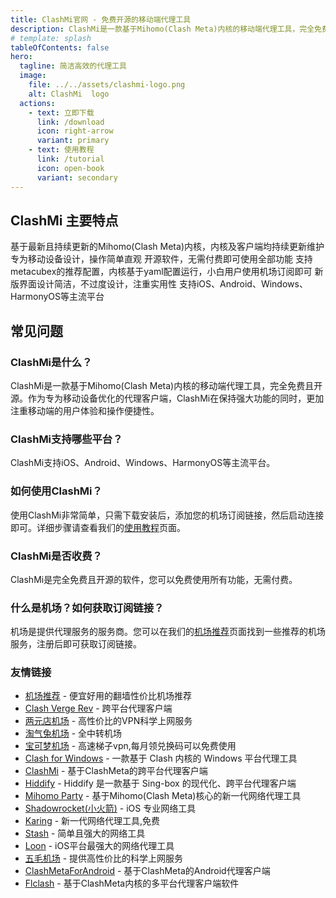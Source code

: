 ```yaml
---
title: ClashMi官网 - 免费开源的移动端代理工具
description: ClashMi是一款基于Mihomo(Clash Meta)内核的移动端代理工具，完全免费且开源。作为专为移动设备优化的代理客户端，ClashMi在保持强大功能的同时，更加注重移动端的用户体验和操作便捷性。
# template: splash
tableOfContents: false
hero:
  tagline: 简洁高效的代理工具
  image:
    file: ../../assets/clashmi-logo.png
    alt: ClashMi  logo
  actions:
    - text: 立即下载
      link: /download
      icon: right-arrow
      variant: primary
    - text: 使用教程
      link: /tutorial
      icon: open-book
      variant: secondary
---
```



## ClashMi 主要特点

<CardGrid stagger>
  <Card title="内置Mihomo内核" icon="bolt">
    基于最新且持续更新的Mihomo(Clash Meta)内核，内核及客户端均持续更新维护
  </Card>
  <Card title="移动端优化" icon="mobile">
    专为移动设备设计，操作简单直观
  </Card>
  <Card title="完全免费" icon="rocket">
    开源软件，无需付费即可使用全部功能
  </Card>
  <Card title="操作简单" icon="setting">
    支持metacubex的推荐配置，内核基于yaml配置运行，小白用户使用机场订阅即可
  </Card>
  <Card title="清新UI" icon="puzzle">
    新版界面设计简洁，不过度设计，注重实用性
  </Card>
  <Card title="多平台支持" icon="laptop">
    支持iOS、Android、Windows、HarmonyOS等主流平台
  </Card>
</CardGrid>

## 常见问题

### ClashMi是什么？

ClashMi是一款基于Mihomo(Clash Meta)内核的移动端代理工具，完全免费且开源。作为专为移动设备优化的代理客户端，ClashMi在保持强大功能的同时，更加注重移动端的用户体验和操作便捷性。

### ClashMi支持哪些平台？

ClashMi支持iOS、Android、Windows、HarmonyOS等主流平台。

### 如何使用ClashMi？

使用ClashMi非常简单，只需下载安装后，添加您的机场订阅链接，然后启动连接即可。详细步骤请查看我们的[使用教程](/tutorial)页面。

### ClashMi是否收费？

ClashMi是完全免费且开源的软件，您可以免费使用所有功能，无需付费。

### 什么是机场？如何获取订阅链接？

机场是提供代理服务的服务商。您可以在我们的[机场推荐](/airport)页面找到一些推荐的机场服务，注册后即可获取订阅链接。


### 友情链接
- [机场推荐](https://jichangtuijian.uk) - 便宜好用的翻墙性价比机场推荐
- [Clash Verge Rev](https://clash-verge-rev.org/) - 跨平台代理客户端
- [两元店机场](https://liangyuan.bid) - 高性价比的VPN科学上网服务
- [淘气兔机场](https://taoqitu.uk/) - 全中转机场
- [宝可梦机场](https://baokemeng.bid) - 高速梯子vpn,每月领兑换码可以免费使用
- [Clash for Windows](https://clashforwin.bid) - 一款基于 Clash 内核的 Windows 平台代理工具
- [ClashMi](https://clashmi.bid) - 基于ClashMeta的跨平台代理客户端
- [Hiddify](https://hiddifycn.org) - Hiddify 是一款基于 Sing-box 的现代化、跨平台代理客户端
- [Mihomo Party](https://mihomoparty.bid) - 基于Mihomo(Clash Meta)核心的新一代网络代理工具
- [Shadowrocket(小火箭)](https://shadowrocket.uk) - iOS 专业网络工具
- [Karing](https://karings.org) - 新一代网络代理工具,免费
- [Stash](https://stashapp.uk) - 简单且强大的网络工具
- [Loon](https://nsloon.uk) - iOS平台最强大的网络代理工具
- [五毛机场](https://wumao.bid) - 提供高性价比的科学上网服务
- [ClashMetaForAndroid](https://clashmeta.bid) - 基于ClashMeta的Android代理客户端
- [Flclash](https://flclash.men) - 基于ClashMeta内核的多平台代理客户端软件